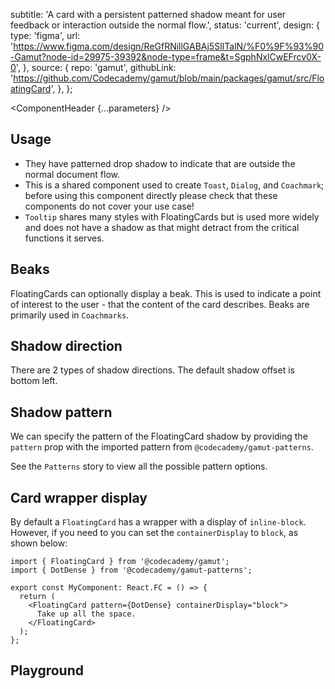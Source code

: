 


  subtitle:
    'A card with a persistent patterned shadow meant for user feedback or interaction outside the normal flow.',
  status: 'current',
  design: {
    type: 'figma',
    url: 'https://www.figma.com/design/ReGfRNillGABAj5SlITalN/%F0%9F%93%90-Gamut?node-id=29975-39392&node-type=frame&t=SgphNxlCwEFrcv0X-0',
  },
  source: {
    repo: 'gamut',
    githubLink:
      'https://github.com/Codecademy/gamut/blob/main/packages/gamut/src/FloatingCard',
  },
};

<Meta of={FloatingCardStories} />

<ComponentHeader {...parameters} />

<Callout text="The FloatingCard component is strictly for internal Gamut usage. For instance, Modals will use FloatingCard to style its content. However, FloatingCard is no longer exported for use in other libraries. Instead, use Card.">

## Usage

- They have patterned drop shadow to indicate that are outside the normal document flow.
- This is a shared component used to create `Toast`, `Dialog`, and `Coachmark`; before using this component directly please check that these components do not cover your use case!
- `Tooltip` shares many styles with FloatingCards but is used more widely and does not have a shadow as that might detract from the critical functions it serves.

## Beaks

FloatingCards can optionally display a beak. This is used to indicate a point of interest to the user - that the content of the card describes. Beaks are primarily used in `Coachmarks`.

<Canvas of={FloatingCardStories.BeakBottomLeft} />
<Canvas of={FloatingCardStories.BeakBottomRight} />
<Canvas of={FloatingCardStories.BeakTopLeft} />
<Canvas of={FloatingCardStories.BeakTopRight} />

## Shadow direction

There are 2 types of shadow directions. The default shadow offset is bottom left.

<Canvas of={FloatingCardStories.ShadowBottomLeft} />
<Canvas of={FloatingCardStories.ShadowBottomRight} />

## Shadow pattern

We can specify the pattern of the FloatingCard shadow by providing the `pattern` prop with the imported pattern from `@codecademy/gamut-patterns`.

See the <LinkTo id="Atoms/Patterns">`Patterns`</LinkTo> story to view all the possible pattern options.

<Canvas of={FloatingCardStories.ShadowPattern} />

## Card wrapper display

By default a `FloatingCard` has a wrapper with a display of `inline-block`. However, if you need to you can set the `containerDisplay` to `block`, as shown below:

```tsx
import { FloatingCard } from '@codecademy/gamut';
import { DotDense } from '@codecademy/gamut-patterns';

export const MyComponent: React.FC = () => {
  return (
    <FloatingCard pattern={DotDense} containerDisplay="block">
      Take up all the space.
    </FloatingCard>
  );
};
```

## Playground

<Canvas sourceState="shown" of={FloatingCardStories.Default} />

<Controls />
